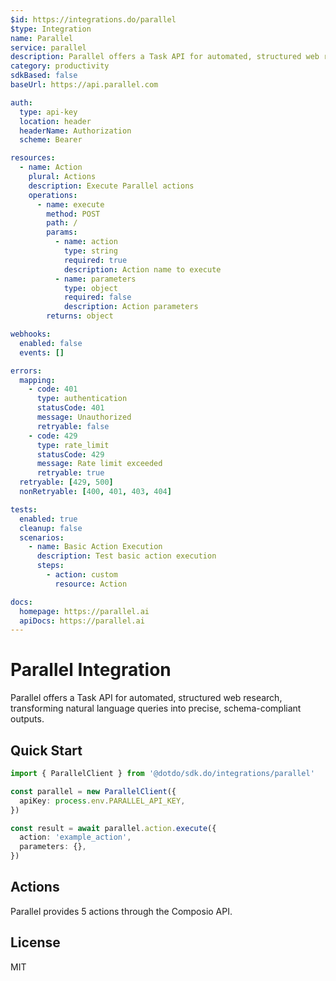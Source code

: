```yaml
---
$id: https://integrations.do/parallel
$type: Integration
name: Parallel
service: parallel
description: Parallel offers a Task API for automated, structured web research, transforming natural language queries into precise, schema-compliant outputs.
category: productivity
sdkBased: false
baseUrl: https://api.parallel.com

auth:
  type: api-key
  location: header
  headerName: Authorization
  scheme: Bearer

resources:
  - name: Action
    plural: Actions
    description: Execute Parallel actions
    operations:
      - name: execute
        method: POST
        path: /
        params:
          - name: action
            type: string
            required: true
            description: Action name to execute
          - name: parameters
            type: object
            required: false
            description: Action parameters
        returns: object

webhooks:
  enabled: false
  events: []

errors:
  mapping:
    - code: 401
      type: authentication
      statusCode: 401
      message: Unauthorized
      retryable: false
    - code: 429
      type: rate_limit
      statusCode: 429
      message: Rate limit exceeded
      retryable: true
  retryable: [429, 500]
  nonRetryable: [400, 401, 403, 404]

tests:
  enabled: true
  cleanup: false
  scenarios:
    - name: Basic Action Execution
      description: Test basic action execution
      steps:
        - action: custom
          resource: Action

docs:
  homepage: https://parallel.ai
  apiDocs: https://parallel.ai
---
```


# Parallel Integration

Parallel offers a Task API for automated, structured web research, transforming natural language queries into precise, schema-compliant outputs.

## Quick Start

```typescript
import { ParallelClient } from '@dotdo/sdk.do/integrations/parallel'

const parallel = new ParallelClient({
  apiKey: process.env.PARALLEL_API_KEY,
})

const result = await parallel.action.execute({
  action: 'example_action',
  parameters: {},
})
```

## Actions

Parallel provides 5 actions through the Composio API.

## License

MIT
